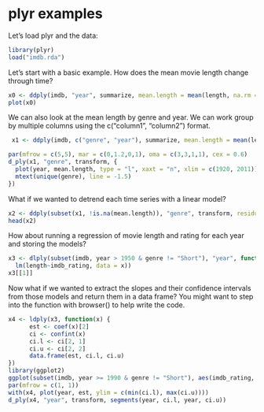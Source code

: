 # plyr examples

Let's load plyr and the data:

```r
library(plyr)
load("imdb.rda")
```

Let's start with a basic example. How does the mean movie length change through time?

```r
x0 <- ddply(imdb, "year", summarize, mean.length = mean(length, na.rm = TRUE))
plot(x0)
```

We can also look at the mean length by genre and year. We can work group by multiple columns using the c("column1", "column2") format.

```r
 x1 <- ddply(imdb, c("genre", "year"), summarize, mean.length = mean(length, na.rm = TRUE))

par(mfrow = c(5,5), mar = c(0,1.2,0,1), oma = c(3,3,1,1), cex = 0.6)
d_ply(x1, "genre", transform, {
  plot(year, mean.length, type = "l", xaxt = "n", xlim = c(1920, 2011))
  mtext(unique(genre), line = -1.5)
})
```

What if we wanted to detrend each time series with a linear model?

```r
x2 <- ddply(subset(x1, !is.na(mean.length)), "genre", transform, residual = residuals(lm(mean.length~year)))
head(x2)
```

How about running a regression of movie length and rating for each year and storing the models?

```r
x3 <- dlply(subset(imdb, year > 1950 & genre != "Short"), "year", function(x) 
  lm(length~imdb_rating, data = x))
x3[[1]]
```

Now what if we wanted to extract the slopes and their confidence intervals from those models and return them in a data frame? You might want to step into the function with browser() to help write the code.

```r
x4 <- ldply(x3, function(x) {
      est <- coef(x)[2]
      ci <- confint(x)
      ci.l <- ci[2, 1]
      ci.u <- ci[2, 2]
      data.frame(est, ci.l, ci.u)
})
library(ggplot2)
ggplot(subset(imdb, year >= 1990 & genre != "Short"), aes(imdb_rating, length)) + geom_point(alpha = 0.05) + facet_wrap(~year) + stat_smooth(method = "lm")
par(mfrow = c(1, 1))
with(x4, plot(year, est, ylim = c(min(ci.l), max(ci.u))))
d_ply(x4, "year", transform, segments(year, ci.l, year, ci.u))
```

